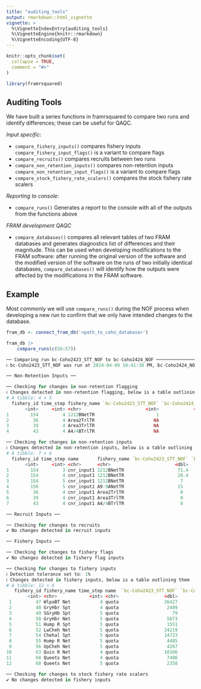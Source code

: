```yaml
---
title: "auditing_tools"
output: rmarkdown::html_vignette
vignette: >
  %\VignetteIndexEntry{auditing_tools}
  %\VignetteEngine{knitr::rmarkdown}
  %\VignetteEncoding{UTF-8}
---
```


```r
knitr::opts_chunk$set(
  collapse = TRUE,
  comment = "#>"
)
```

```r
library(framrsquared)
```



## Auditing Tools

We have built a series functions in framrsquared to compare two runs and identify differences; these can be useful for QAQC. 

_Input specific_:

- `compare_fishery_inputs()` compares fishery inputs `compare_fishery_input_flags()` is a variant to compare flags
- `compare_recruits()` compares recruits between two runs
- `compare_non_retention_inputs()` compares non-retention inputs `compare_non_retention_input_flags()` is a variant to compare flags
- `compare_stock_fishery_rate_scalers()` compares the stock fishery rate scalers

_Reporting to console_:

- `compare_runs()` Generates a report to the console with all of the outputs from the functions above

_FRAM development QAQC_

- `compare_databases()` compares all relevant tables of two FRAM databases and generates diagnostics list of differences and their magnitude. This can be used when developing modifications to the FRAM software: after running the original version of the software and the modified version of the software on the runs of two initially identical databases, `compare_databases()` will identify how the outputs were affected by the modifications in the FRAM software.


## Example

Most commonly we will use `compare_runs()` during the NOF process when developing a new run to confirm that we only have intended changes to the database.

```r
fram_db <- connect_fram_db('<path_to_coho_database>')

fram_db |>
    compare_runs(c(56:57))

── Comparing run bc-Coho2423_STT_NOF to bc-Coho2424_NOF ─────────────────────────────────────────────────────────────────────────────────
ℹ bc-Coho2423_STT_NOF was run at 2024-04-09 10:41:30 PM, bc-Coho2424_NOF was run at 2024-04-10 12:40:07 PM

── Non-Retention Inputs ──

── Checking for changes in non-retention flagging 
ℹ Changes detected in non-retention flagging, below is a table outlining them
# A tibble: 4 × 5
  fishery_id time_step fishery_name `bc-Coho2423_STT_NOF` `bc-Coho2424_NOF`
       <int>     <int> <chr>                        <int>             <int>
1        154         4 1212BNetTR                       1                NA
2         36         4 Area2TrlTR                      NA                 1
3         39         4 Area3TrlTR                      NA                 1
4         43         4 A4/4BTrlTR                      NA                 1

── Checking for changes in non-retention inputs 
ℹ Changes detected in non-retention inputs, below is a table outlining them
# A tibble: 7 × 6
  fishery_id time_step name       fishery_name `bc-Coho2423_STT_NOF` `bc-Coho2424_NOF`
       <int>     <int> <chr>      <chr>                        <dbl>             <dbl>
1        154         3 cnr_input1 1212BNetTR                    71.4              36.7
2        154         4 cnr_input1 1212BNetTR                    28.4               0  
3        154         5 cnr_input1 1212BNetTR                     7                 8  
4        156         5 cnr_input1 A9-9ANetTR                    15                18  
5         36         4 cnr_input1 Area2TrlTR                     0                52  
6         39         4 cnr_input1 Area3TrlTR                     0                52  
7         43         4 cnr_input1 A4/4BTrlTR                     0                52  

── Recruit Inputs ──

── Checking for changes to recruits 
✔ No changes detected in recruit inputs

── Fishery Inputs ──

── Checking for changes to fishery flags 
✔ No changes detected in fishery flag inputs

── Checking for changes to fishery inputs 
ℹ Detection tolerance set to: 1%
ℹ Changes detected in fishery inputs, below is a table outlining them
# A tibble: 12 × 6
   fishery_id fishery_name time_step name  `bc-Coho2423_STT_NOF` `bc-Coho2424_NOF`
        <int> <chr>            <int> <chr>                 <dbl>             <dbl>
 1         47 WlpaBT Net           4 quota                 26427             25411
 2         48 GryHbr Spt           4 quota                  2489              2285
 3         49 SGryHb Spt           5 quota                    79                73
 4         50 GryHbr Net           5 quota                  5873              4751
 5         51 Hump R Spt           5 quota                  1551              1505
 6         52 LwCheh Net           5 quota                 24219             26299
 7         54 Chehal Spt           5 quota                 14723             14553
 8         55 Hump R Net           5 quota                  4485              4372
 9         56 UpCheh Net           5 quota                  4267              3844
10         63 Quin R Net           4 quota                 10166              9860
11         68 Queets Net           4 quota                  7486              8079
12         68 Queets Net           5 quota                  2358               170

── Checking for changes to stock fishery rate scalers 
✔ No changes detected in fishery inputs

```

